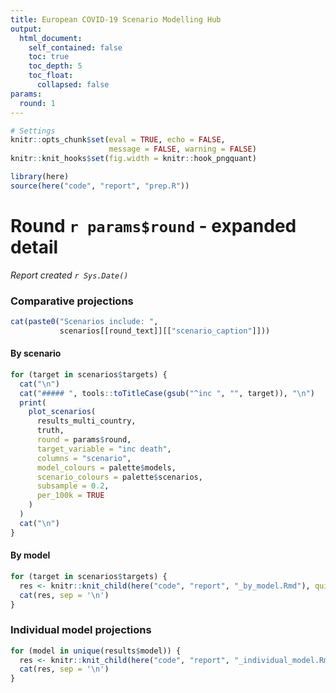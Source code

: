 ```yaml
---
title: European COVID-19 Scenario Modelling Hub
output:
  html_document:
    self_contained: false
    toc: true
    toc_depth: 5
    toc_float:
      collapsed: false
params:
  round: 1
---
```


```r
# Settings
knitr::opts_chunk$set(eval = TRUE, echo = FALSE, 
                      message = FALSE, warning = FALSE)
knitr::knit_hooks$set(fig.width = knitr::hook_pngquant)
```

```r
library(here)
source(here("code", "report", "prep.R"))
```

# Round `r params$round` - expanded detail
_Report created `r Sys.Date()`_

### Comparative projections {.tabset}

```r
cat(paste0("Scenarios include: ",
           scenarios[[round_text]][["scenario_caption"]]))
```

#### By scenario {.tabset .tabset-pills}

```r
for (target in scenarios$targets) {
  cat("\n")
  cat("##### ", tools::toTitleCase(gsub("^inc ", "", target)), "\n")
  print(
    plot_scenarios(
      results_multi_country, 
      truth,
      round = params$round,
      target_variable = "inc death",
      columns = "scenario",
      model_colours = palette$models,
      scenario_colours = palette$scenarios,
      subsample = 0.2,
      per_100k = TRUE
    )
  )
  cat("\n")
}
```

#### By model {.tabset .tabset-pills}

```r
for (target in scenarios$targets) {
  res <- knitr::knit_child(here("code", "report", "_by_model.Rmd"), quiet = TRUE)
  cat(res, sep = '\n')
}
```

### Individual model projections {.tabset}

```r
for (model in unique(results$model)) {
  res <- knitr::knit_child(here("code", "report", "_individual_model.Rmd"), quiet = TRUE)
  cat(res, sep = '\n')
}
```
